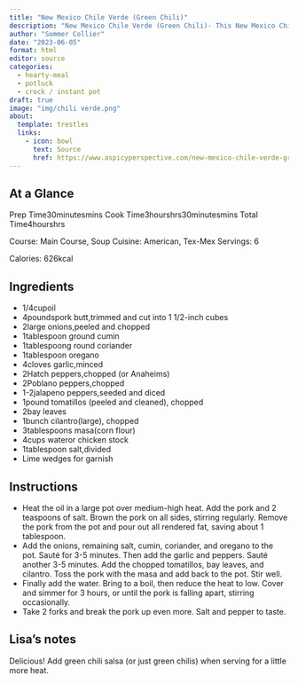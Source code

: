 ```yaml
---
title: "New Mexico Chile Verde (Green Chili)"
description: "New Mexico Chile Verde (Green Chili)- This New Mexico Chile Verde AKA Green Chili recipe is savory and bold with tomatillos and poblano peppers, and is perfect for spicy chili lovers!"
author: "Sommer Collier"
date: "2023-06-05"
format: html
editor: source
categories:
  - hearty-meal
  - potluck
  - crock / instant pot
draft: true
image: "img/chili verde.png"
about:
  template: trestles
  links:
    - icon: bowl
      text: Source
      href: https://www.aspicyperspective.com/new-mexico-chile-verde-green-chili/
---
```


## At a Glance

Prep Time30minutesmins
Cook Time3hourshrs30minutesmins
Total Time4hourshrs

Course: Main Course, Soup
Cuisine: American, Tex-Mex
Servings: 6

Calories: 626kcal

## Ingredients

- 1/4cupoil
- 4poundspork butt,trimmed and cut into 1 1/2-inch cubes
- 2large onions,peeled and chopped
- 1tablespoon ground cumin
- 1tablespoong round coriander
- 1tablespoon oregano
- 4cloves garlic,minced
- 2Hatch peppers,chopped (or Anaheims)
- 2Poblano peppers,chopped
- 1-2jalapeno peppers,seeded and diced
- 1pound tomatillos (peeled and cleaned), chopped
- 2bay leaves
- 1bunch cilantro(large), chopped
- 3tablespoons masa(corn flour)
- 4cups wateror chicken stock
- 1tablespoon salt,divided
- Lime wedges for garnish

## Instructions

- Heat the oil in a large pot over medium-high heat. Add the pork and 2 teaspoons of salt. Brown the pork on all sides, stirring regularly. Remove the pork from the pot and pour out all rendered fat, saving about 1 tablespoon.
- Add the onions, remaining salt, cumin, coriander, and oregano to the pot. Sauté for 3-5 minutes. Then add the garlic and peppers. Sauté another 3-5 minutes. Add the chopped tomatillos, bay leaves, and cilantro. Toss the pork with the masa and add back to the pot. Stir well.
- Finally add the water. Bring to a boil, then reduce the heat to low. Cover and simmer for 3 hours, or until the pork is falling apart, stirring occasionally.
- Take 2 forks and break the pork up even more. Salt and pepper to taste.

## Lisa's notes

Delicious! Add green chili salsa (or just green chilis) when serving for a little more heat.  

